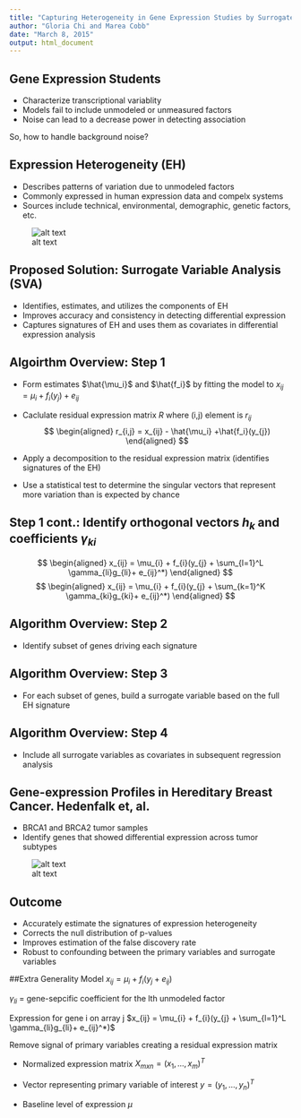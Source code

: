 ```yaml
---
title: "Capturing Heterogeneity in Gene Expression Studies by Surrogate Variable Analysis"
author: "Gloria Chi and Marea Cobb"
date: "March 8, 2015"
output: html_document
---
```


## Gene Expression Students

- Characterize transcriptional variablity
- Models fail to include unmodeled or unmeasured factors
- Noise can lead to a decrease power in detecting association

So, how to handle background noise?


## Expression Heterogeneity (EH)

- Describes patterns of variation due to unmodeled factors
- Commonly expressed in human expression data and compelx systems
- Sources include technical, environmental, demographic, genetic factors, etc.

![alt text](HeterogeneityExample.jpg)

## Proposed Solution: Surrogate Variable Analysis (SVA)

- Identifies, estimates, and utilizes the components of EH
- Improves accuracy and consistency in detecting differential expression
- Captures signatures of EH and uses them as covariates in differential expression analysis

## Algoirthm Overview: Step 1
- Form estimates $\hat{\mu_i}$ and $\hat{f_i}$ by fitting the model to $x_{ij} = \mu_i + f_i(y_j) + e_{ij}$

- Caclulate residual expression matrix $R$ where (i,j) element is $r_{ij}$
$$
\begin{aligned}
r_{i,j} = x_{ij} - \hat{\mu_i} +\hat{f_i}(y_{j})
\end{aligned}
$$

- Apply a decomposition to the residual expression matrix
  (identifies signatures of the EH)
  
- Use a statistical test to determine the singular vectors that represent more variation than is expected by chance 




## Step 1 cont.: Identify orthogonal vectors $h_{k}$ and coefficients $\gamma_{ki}$
$$
\begin{aligned}
x_{ij} = \mu_{i} + f_{i}(y_{j} + \sum_{l=1}^L \gamma_{li}g_{li}+ e_{ij}^*)
\end{aligned}
$$
$$
\begin{aligned}
x_{ij} = \mu_{i} + f_{i}(y_{j} + \sum_{k=1}^K \gamma_{ki}g_{ki}+ e_{ij}^*)
\end{aligned}
$$


## Algorithm Overview: Step 2

- Identify subset of genes driving each signature


## Algorithm Overview: Step 3

- For each subset of genes, build a surrogate variable based on the full EH signature

## Algorithm Overview: Step 4

- Include all surrogate variables as covariates in subsequent regression analysis

## Gene-expression Profiles in Hereditary Breast Cancer. Hedenfalk et, al.

- BRCA1 and BRCA2 tumor samples
- Identify genes that showed differential expression across tumor subtypes

![alt text](Tumor_Heterogeneity.png)


## Outcome

- Accurately estimate the signatures of expression heterogeneity
- Corrects the null distribution of p-values
- Improves estimation of the false discovery rate
- Robust to confounding between the primary variables and surrogate variables


##Extra
Generality Model $x_{ij} = \mu_{i} + f_{i}(y_{j} + e_{ij})$

$\gamma_{li}$ = gene-sepcific coefficient for the lth unmodeled factor

Expression for gene i on array j $x_{ij} = \mu_{i} + f_{i}(y_{j} + \sum_{l=1}^L \gamma_{li}g_{li}+ e_{ij}^*)$

 Remove signal of primary variables creating a residual expression matrix

- Normalized expression matrix $X_{mxn} = (x_{1},...,x_{m})^{T}$

- Vector representing primary variable of interest $y = (y_{1},...,y_{n})^{T}$

- Baseline level of expression $\mu$

